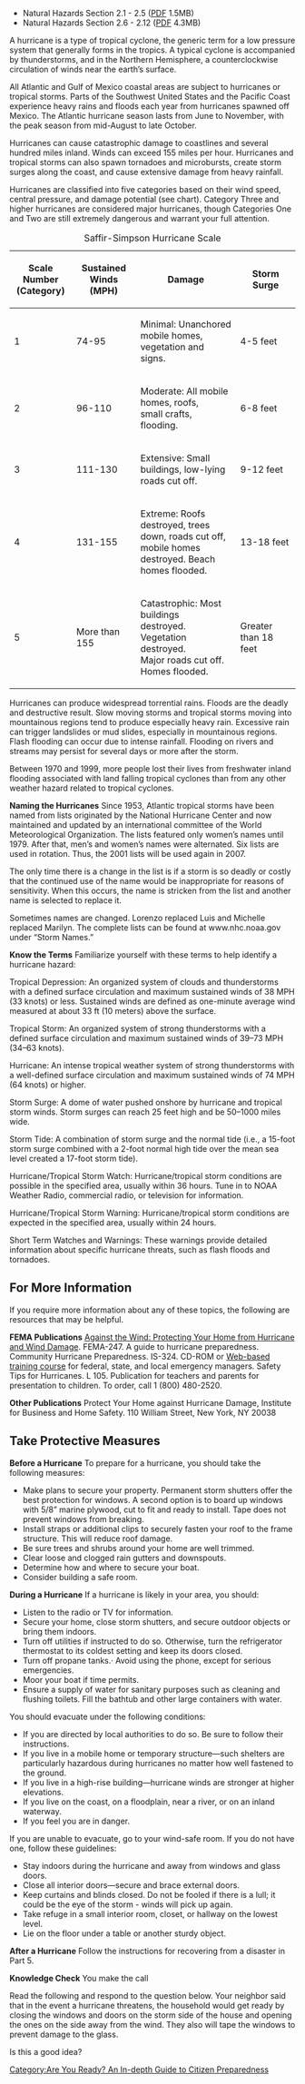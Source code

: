 {{Template:Are You Ready? An In-depth Guide to Citizen Preparedness}}
* Natural Hazards Section 2.1 - 2.5 ([http://www.fema.gov/pdf/areyouready/natural_hazards_1.pdf PDF] 1.5MB)
* Natural Hazards Section 2.6 - 2.12 ([http://www.fema.gov/pdf/areyouready/natural_hazards_2.pdf PDF] 4.3MB)

A hurricane is a type of tropical cyclone, the generic term for a low pressure system that generally forms in the tropics. A typical cyclone is accompanied by thunderstorms, and in the Northern Hemisphere, a counterclockwise circulation of winds near the earth’s surface.

All Atlantic and Gulf of Mexico coastal areas are subject to hurricanes or tropical storms. Parts of the Southwest United States and the Pacific Coast experience heavy rains and floods each year from hurricanes spawned off Mexico. The Atlantic hurricane season lasts from June to November, with the peak season from mid-August to late October.

Hurricanes can cause catastrophic damage to coastlines and several hundred miles inland. Winds can exceed 155 miles per hour. Hurricanes and tropical storms can also spawn tornadoes and microbursts, create storm surges along the coast, and cause extensive damage from heavy rainfall.

Hurricanes are classified into five categories based on their wind speed, central pressure, and damage potential (see chart). Category Three and higher hurricanes are considered major hurricanes, though Categories One and Two are still extremely dangerous and warrant your full attention.

{| class=wikitable
|+ Saffir-Simpson Hurricane Scale
! Scale Number<br />(Category)
! Sustained Winds<br />(MPH)
! Damage
! Storm Surge
|-
| 1
| 74-95
| Minimal: Unanchored mobile homes,<br />vegetation and signs.
| 4-5 feet
|-
| 2
| 96-110
| Moderate: All mobile homes, roofs,<br />small crafts, flooding.
| 6-8 feet
|-
| 3
| 111-130
| Extensive: Small buildings, low-lying<br />roads cut off.
| 9-12 feet
|-
| 4
| 131-155
| Extreme: Roofs destroyed, trees<br />down, roads cut off, mobile homes<br />destroyed. Beach homes flooded.
| 13-18 feet
|-
| 5
| More than 155
| Catastrophic: Most buildings<br />destroyed. Vegetation destroyed.<br />Major roads cut off. Homes flooded.
| Greater than 18 feet
|}

Hurricanes can produce widespread torrential rains. Floods are the deadly and destructive result. Slow moving storms and tropical storms moving into mountainous regions tend to produce especially heavy rain. Excessive rain can trigger landslides or mud slides, especially in mountainous regions. Flash flooding can occur due to intense rainfall. Flooding on rivers and streams may persist for several days or more after the storm.

Between 1970 and 1999, more people lost their lives from freshwater inland flooding associated with land falling tropical cyclones than from any other weather hazard related to tropical cyclones.

'''Naming the Hurricanes'''
Since 1953, Atlantic tropical storms have been named from lists originated by the National Hurricane Center and now maintained and updated by an international committee of the World Meteorological Organization. The lists featured only women’s names until 1979. After that, men’s and women’s names were alternated. Six lists are used in rotation. Thus, the 2001 lists will be used again in 2007.

The only time there is a change in the list is if a storm is so deadly or costly that the continued use of the name would be inappropriate for reasons of sensitivity. When this occurs, the name is stricken from the list and another name is selected to replace it.

Sometimes names are changed. Lorenzo replaced Luis and Michelle replaced Marilyn. The complete lists can be found at www.nhc.noaa.gov under “Storm Names.”

'''Know the Terms'''
Familiarize yourself with these terms to help identify a hurricane hazard:

Tropical Depression: An organized system of clouds and thunderstorms with a defined surface circulation and maximum sustained winds of 38 MPH (33 knots) or less. Sustained winds are defined as one-minute average wind measured at about 33 ft (10 meters) above the surface.

Tropical Storm: An organized system of strong thunderstorms with a defined surface circulation and maximum sustained winds of 39–73 MPH (34–63 knots).

Hurricane: An intense tropical weather system of strong thunderstorms with a well-defined surface circulation and maximum sustained winds of 74 MPH (64 knots) or higher.

Storm Surge: A dome of water pushed onshore by hurricane and tropical storm winds. Storm surges can reach 25 feet high and be 50–1000 miles wide.

Storm Tide: A combination of storm surge and the normal tide (i.e., a 15-foot storm surge combined with a 2-foot normal high tide over the mean sea level created a 17-foot storm tide).

Hurricane/Tropical Storm Watch: Hurricane/tropical storm conditions are possible in the specified area, usually within 36 hours. Tune in to NOAA Weather Radio, commercial radio, or television for information.

Hurricane/Tropical Storm Warning: Hurricane/tropical storm conditions are expected in the specified area, usually within 24 hours.

Short Term Watches and Warnings: These warnings provide detailed information about specific hurricane threats, such as flash floods and tornadoes.

== For More Information ==
If you require more information about any of these topics, the following are resources that may be helpful.

'''FEMA Publications'''
[http://www.fema.gov/library/viewRecord.do?id=1641 Against the Wind: Protecting Your Home from Hurricane and Wind Damage]. FEMA-247. A guide to hurricane preparedness.
Community Hurricane Preparedness. IS-324. CD-ROM or [http://http//meted.ucar.edu/hurrican/chp/index.htm Web-based training course] for federal, state, and local emergency managers.
Safety Tips for Hurricanes. L 105. Publication for teachers and parents for presentation to children. To order, call 1 (800) 480-2520.

'''Other Publications'''
Protect Your Home against Hurricane Damage, Institute for Business and Home Safety. 110 William Street, New York, NY 20038

== Take Protective Measures ==
'''Before a Hurricane'''
To prepare for a hurricane, you should take the following measures:
* Make plans to secure your property. Permanent storm shutters offer the best protection for windows. A second option is to board up windows with 5/8” marine plywood, cut to fit and ready to install. Tape does not prevent windows from breaking.
* Install straps or additional clips to securely fasten your roof to the frame structure. This will reduce roof damage.
* Be sure trees and shrubs around your home are well trimmed.
* Clear loose and clogged rain gutters and downspouts.
* Determine how and where to secure your boat.
* Consider building a safe room.

'''During a Hurricane'''
If a hurricane is likely in your area, you should:

* Listen to the radio or TV for information.
* Secure your home, close storm shutters, and secure outdoor objects or bring them indoors.
* Turn off utilities if instructed to do so. Otherwise, turn the refrigerator thermostat to its coldest setting and keep its doors closed.
* Turn off propane tanks.· Avoid using the phone, except for serious emergencies.
* Moor your boat if time permits.
* Ensure a supply of water for sanitary purposes such as cleaning and flushing toilets. Fill the bathtub and other large containers with water.

You should evacuate under the following conditions:

* If you are directed by local authorities to do so. Be sure to follow their instructions.
* If you live in a mobile home or temporary structure—such shelters are particularly hazardous during hurricanes no matter how well fastened to the ground.
* If you live in a high-rise building—hurricane winds are stronger at higher elevations.
* If you live on the coast, on a floodplain, near a river, or on an inland waterway.
* If you feel you are in danger.

If you are unable to evacuate, go to your wind-safe room. If you do not have one, follow these guidelines:

* Stay indoors during the hurricane and away from windows and glass doors.
* Close all interior doors—secure and brace external doors.
* Keep curtains and blinds closed. Do not be fooled if there is a lull; it could be the eye of the storm - winds will pick up again.
* Take refuge in a small interior room, closet, or hallway on the lowest level.
* Lie on the floor under a table or another sturdy object.

'''After a Hurricane'''
Follow the instructions for recovering from a disaster in Part 5.

'''Knowledge Check'''
You make the call

Read the following and respond to the question below.
Your neighbor said that in the event a hurricane threatens, the household would get ready by closing the windows and doors on the storm side of the house and opening the ones on the side away from the wind. They also will tape the windows to prevent damage to the glass.

Is this a good idea?
[[Category:Are You Ready? An In-depth Guide to Citizen Preparedness]]